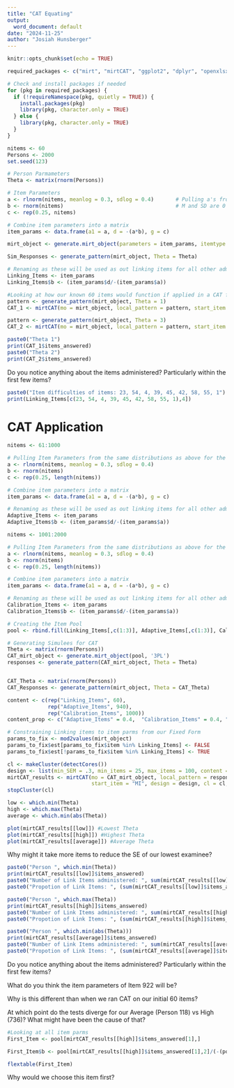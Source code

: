 ---
title: "CAT Equating"
output:
  word_document: default
date: "2024-11-25"
author: "Josiah Hunsberger"
---

```{r setup, include=FALSE}
knitr::opts_chunk$set(echo = TRUE)

required_packages <- c("mirt", "mirtCAT", "ggplot2", "dplyr", "openxlsx", "flextable", "parallel", "plyr", "SNSequate")

# Check and install packages if needed
for (pkg in required_packages) {
  if (!requireNamespace(pkg, quietly = TRUE)) {
    install.packages(pkg)
    library(pkg, character.only = TRUE)
  } else {
    library(pkg, character.only = TRUE)
  }
}
```

```{r Inital Phase/Bank Building , echo=FALSE}
nitems <- 60
Persons <- 2000
set.seed(123)

# Person Parmameters
Theta <- matrix(rnorm(Persons))

# Item Parameters
a <- rlnorm(nitems, meanlog = 0.3, sdlog = 0.4)       # Pulling a's from lognormal dist
b <- rnorm(nitems)                                    # M and SD are 0 and 1 by default
c <- rep(0.25, nitems)              

# Combine item parameters into a matrix
item_params <- data.frame(a1 = a, d = -(a*b), g = c)

mirt_object <- generate.mirt_object(parameters = item_params, itemtype = "3PL")

Sim_Responses <- generate_pattern(mirt_object, Theta = Theta)

# Renaming as these will be used as out linking items for all other administrations
Linking_Items <- item_params
Linking_Items$b <- (item_params$d/-(item_params$a))

```


```{r Investigating, echo=FALSE}
#Looking at how our known 60 items would function if applied in a CAT for two examinees - Theta = -0.5605 and 1.5587
pattern <- generate_pattern(mirt_object, Theta = 1)
CAT_1 <- mirtCAT(mo = mirt_object, local_pattern = pattern, start_item = "MI", criteria = "MI")

pattern <- generate_pattern(mirt_object, Theta = 3)
CAT_2 <- mirtCAT(mo = mirt_object, local_pattern = pattern, start_item = "MI", criteria = "MI")

paste0("Theta 1")
print(CAT_1$items_answered)
paste0("Theta 2")
print(CAT_2$items_answered)
```
Do you notice anything about the items administered? Particularly within the first few items?

```{r Investigating v2, echo=FALSE}
paste0("Item difficulties of items: 23, 54, 4, 39, 45, 42, 58, 55, 1")
print(Linking_Items[c(23, 54, 4, 39, 45, 42, 58, 55, 1),4])
```

# CAT Application
```{r Adaptive Cluster, echo=FALSE}
nitems <- 61:1000

# Pulling Item Parameters from the same distributions as above for the Linking items
a <- rlnorm(nitems, meanlog = 0.3, sdlog = 0.4)
b <- rnorm(nitems)
c <- rep(0.25, length(nitems))

# Combine item parameters into a matrix
item_params <- data.frame(a1 = a, d = -(a*b), g = c)

# Renaming as these will be used as out linking items for all other administrations
Adaptive_Items <- item_params
Adaptive_Items$b <- (item_params$d/-(item_params$a))
```

```{r Calibration Cluster, echo=FALSE}
nitems <- 1001:2000

# Pulling Item Parameters from the same distributions as above for the Linking items
a <- rlnorm(nitems, meanlog = 0.3, sdlog = 0.4)
b <- rnorm(nitems)
c <- rep(0.25, length(nitems))

# Combine item parameters into a matrix
item_params <- data.frame(a1 = a, d = -(a*b), g = c)

# Renaming as these will be used as out linking items for all other administrations
Calibration_Items <- item_params
Calibration_Items$b <- (item_params$d/-(item_params$a))
```

```{r Runnign CAT, echo=FALSE}

# Creating the Item Pool
pool <- rbind.fill(Linking_Items[,c(1:3)], Adaptive_Items[,c(1:3)], Calibration_Items[,c(1:3)])

# Generating Simulees for CAT
Theta <- matrix(rnorm(Persons))
CAT_mirt_object <- generate.mirt_object(pool, '3PL')
responses <- generate_pattern(CAT_mirt_object, Theta = Theta)


CAT_Theta <- matrix(rnorm(Persons))
CAT_Responses <- generate_pattern(mirt_object, Theta = CAT_Theta)

content <- c(rep("Linking_Items", 60),
             rep("Adaptive_Items", 940),
             rep("Calibration_Items", 1000))
content_prop <- c("Adaptive_Items" = 0.4,  "Calibration_Items" = 0.4, "Linking_Items" = 0.2)

# Constraining Linking items to item parms from our Fixed Form
params_to_fix <- mod2values(mirt_object)
params_to_fix$est[params_to_fix$item %in% Linking_Items] <- FALSE  
params_to_fix$est[!params_to_fix$item %in% Linking_Items] <- TRUE

cl <- makeCluster(detectCores())
design <- list(min_SEM = .3, min_items = 25, max_items = 100, content = content, content_prop = content_prop)
mirtCAT_results <- mirtCAT(mo = CAT_mirt_object, local_pattern = responses, pars = params_to_fix,
                           start_item = "MI", design = design, cl = cl, criteria = "MI")
stopCluster(cl)
```

```{r Plotting CAT, echo=FALSE}
low <- which.min(Theta)
high <- which.max(Theta)
average <- which.min(abs(Theta))

plot(mirtCAT_results[[low]]) #Lowest Theta
plot(mirtCAT_results[[high]]) #Highest Theta
plot(mirtCAT_results[[average]]) #Average Theta
```
Why might it take more items to reduce the SE of our lowest examinee?

```{r CAT Result Checking, echo=FALSE}
paste0("Person ", which.min(Theta))
print(mirtCAT_results[[low]]$items_answered)
paste0("Number of Link Items administered: ", sum(mirtCAT_results[[low]]$items_answered < 60))
paste0("Propotion of Link Items: ", (sum(mirtCAT_results[[low]]$items_answered < 60)/(length(mirtCAT_results[[low]]$items_answered))))

paste0("Person ", which.max(Theta))
print(mirtCAT_results[[high]]$items_answered)
paste0("Number of Link Items administered: ", sum(mirtCAT_results[[high]]$items_answered < 60))
paste0("Propotion of Link Items: ", (sum(mirtCAT_results[[high]]$items_answered < 60)/(length(mirtCAT_results[[high]]$items_answered))))

paste0("Person ", which.min(abs(Theta)))
print(mirtCAT_results[[average]]$items_answered)
paste0("Number of Link Items administered: ", sum(mirtCAT_results[[average]]$items_answered < 60))
paste0("Propotion of Link Items: ", (sum(mirtCAT_results[[average]]$items_answered < 60)/(length(mirtCAT_results[[average]]$items_answered))))
```
Do you notice anything about the items administered? Particularly within the first few items?

What do you think the item parameters of Item 922 will be?

Why is this different than when we ran CAT on our initial 60 items?

At which point do the tests diverge for our Average (Person 118) vs High (736)? What might have been the cause of that?


```{r Item 862, echo=FALSE}
#Looking at all item parms 
First_Item <- pool[mirtCAT_results[[high]]$items_answered[1],]

First_Item$b <- pool[mirtCAT_results[[high]]$items_answered[1],2]/(-(pool[mirtCAT_results[[high]]$items_answered[1],1]))

flextable(First_Item)
```

Why would we choose this item first?